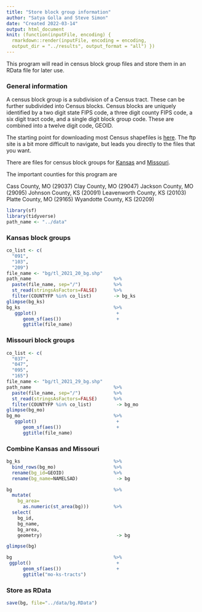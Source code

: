 ```yaml
---
title: "Store block group information"
author: "Satya Golla and Steve Simon"
date: "Created 2022-03-14"
output: html_document
knit: (function(inputFile, encoding) {
  rmarkdown::render(inputFile, encoding = encoding,
  output_dir = "../results", output_format = "all") })  
---
```


This program will read in census block group files and store them in an RData file for later use.

### General information

A census block group is a subdivision of a Census tract. These can be further subdivided into Census blocks. Census blocks are uniquely identified by a two digit state FIPS code, a three digit county FIPS code, a six digit tract code, and a single digit block group code. These are combined into a twelve digit code, GEOID.

The starting point for downloading most Census shapefiles is [here][c_general]. The ftp site is a bit more difficult to navigate, but leads you directly to the files that you want. 

There are files for census block groups for [Kansas][c_bg_ks] and [Missouri][c_bg_mo].
 
 [c_general]: https://www.census.gov/geographies/mapping-files/time-series/geo/tiger-line-file.html

[c_bg_ks]: https://www2.census.gov/geo/tiger/TIGER2021/BG/tl_2021_20_bg.zip
[c_bg_mo]: https://www2.census.gov/geo/tiger/TIGER2021/BG/tl_2021_29_bg.zip

The important counties for this program are

Cass County, MO (29037)
Clay County, MO (29047)
Jackson County, MO (29095)
Johnson County, KS (20091)
Leavenworth County, KS (20103)
Platte County, MO (29165)
Wyandotte County, KS (20209)



```r
library(sf)
library(tidyverse)
path_name <- "../data"
```

### Kansas block groups

```r
co_list <- c(
  "091",
  "103",
  "209")
file_name <- "bg/tl_2021_20_bg.shp"
path_name                              %>%
  paste(file_name, sep="/")            %>%
  st_read(stringsAsFactors=FALSE)      %>%
  filter(COUNTYFP %in% co_list)        -> bg_ks
glimpse(bg_ks)
bg_ks                                  %>%
   ggplot()                             +
      geom_sf(aes())                    +
      ggtitle(file_name)
```

### Missouri block groups

```r
co_list <- c(
  "037",
  "047",
  "095",
  "165")
file_name <- "bg/tl_2021_29_bg.shp"
path_name                              %>%
  paste(file_name, sep="/")            %>%
  st_read(stringsAsFactors=FALSE)      %>%
  filter(COUNTYFP %in% co_list)         -> bg_mo
glimpse(bg_mo)
bg_mo                                  %>%
   ggplot()                             +
      geom_sf(aes())                    +
      ggtitle(file_name)
```

### Combine Kansas and Missouri

```r
bg_ks                                  %>%
  bind_rows(bg_mo)                     %>%
  rename(bg_id=GEOID)                  %>%
  rename(bg_name=NAMELSAD)              -> bg

bg                                     %>%
  mutate(
    bg_area=
      as.numeric(st_area(bg)))         %>%
  select(
    bg_id,
    bg_name,
    bg_area,
    geometry)                           -> bg

glimpse(bg)

bg                                     %>%
 ggplot()                               +
      geom_sf(aes())                    +
      ggtitle("mo-ks-tracts")  
```

### Store as RData

```r
save(bg, file="../data/bg.RData")
```
